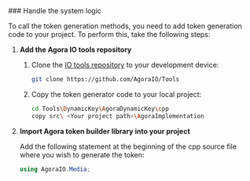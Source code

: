 <PlatformWrapper platform="windows">
### Handle the system logic

To call the token generation methods, you need to add <Vg k="COMPANY" /> token generation code to your project. To perform this, take the following steps:

1.  **Add the Agora IO tools repository**

    1. Clone the [<Vg k="COMPANY" /> IO tools repository](https://github.com/AgoraIO/Tools/tree/master/DynamicKey/AgoraDynamicKey/csharp/src/AgoraIO) to your development device:

        ```sh
        git clone https://github.com/AgoraIO/Tools
        ```

    2. Copy the token generator code to your local project:

        ```sh
        cd Tools\DynamicKey\AgoraDynamicKey\cpp
        copy src\ <Your project path>\AgoraImplementation
        ```

1.  **Import Agora token builder library into your project**

    Add the following statement at the beginning of the cpp source file where you wish to generate the <Vg k="COMPANY" /> token:

    ``` csharp
    using AgoraIO.Media;
    ```


</PlatformWrapper>